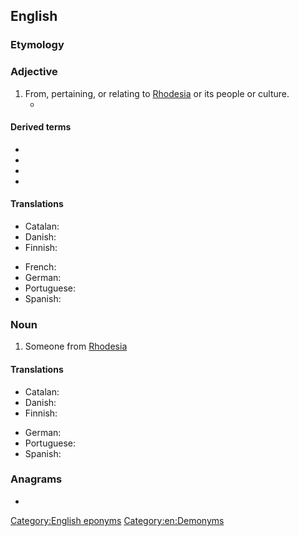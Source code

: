 ==English==

===Etymology===
{{suffix|en|Rhodesia|an}}

===Adjective===
{{en-adj|-}}

# From, pertaining, or relating to [[Rhodesia]] or its people or culture.
#* {{quote-book|en|year=2018|author=[[w:Tsitsi Dangarembga|Tsitsi Dangarembga]]|title=This Mournable Body|publisher=Faber & Faber (2020)|page=289|passage=“Take it easy, Tahm-boo,” your boss says, her '''Rhodesian''' accent returning inexplicably.}}
====Derived terms====
* {{l|en|Rhodesian Ridgeback}}
* {{l|en|Rhodesian fever}}
* {{l|en|Rhodesian redwater fever}}
* {{l|en|Rhodesian man}}

====Translations====
{{trans-top|from Rhodesia}}
* Catalan: {{t+|ca|rhodesià|m}}
* Danish: {{t|da|rhodesisk}}
* Finnish: {{t|fi|rhodesialainen}}
{{trans-mid}}
* French: {{t+|fr|rhodésien|m}}
* German: {{t|de|rhodesisch}}
* Portuguese: {{t+|pt|rodesiano}}
* Spanish: {{t+|es|rodesiano|m}}
{{trans-bottom}}

===Noun===
{{en-noun}}

# Someone from [[Rhodesia]]

====Translations====
{{trans-top|Someone from Rhodesia}}
* Catalan: {{t+|ca|rhodesià|m}}
* Danish: {{t|da|rhodesier|c}}
* Finnish: {{t|fi|rhodesialainen}}
{{trans-mid}}
* German: {{t|de|Rhodesier|m}}
* Portuguese: {{t+|pt|rodesiano|m}}
* Spanish: {{t+|es|rodesiano|m}}
{{trans-bottom}}

===Anagrams===
* {{anagrams|en|a=adehinors|Herodians|hadronise|rhoeadins}}

[[Category:English eponyms]]
[[Category:en:Demonyms]]
